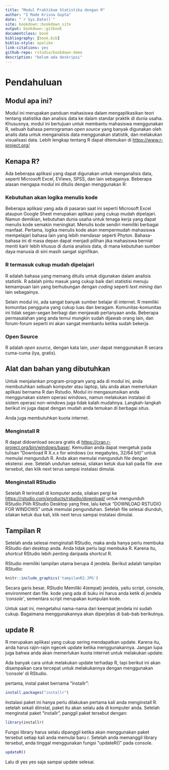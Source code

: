 ```yaml
--- 
title: "Modul Praktikum Statistika dengan R"
author: "I Made Krisna Gupta"
date: "`r Sys.Date()`"
site: bookdown::bookdown_site
output: bookdown::gitbook
documentclass: book
bibliography: [book.bib]
biblio-style: apalike
link-citations: yes
github-repo: rstudio/bookdown-demo
description: "belum ada deskripsi"
---
```


# Pendahuluan

## Modul apa ini?
Modul ini merupakan panduan mahasiswa dalam mengaplikasikan teori tentang statistika dan analisis data ke dalam standar praktik di dunia usaha. Khususnya, modul ini bertujuan untuk membantu mahasiswa menggunakan R, sebuah bahasa pemrograman _open source_ yang banyak digunakan oleh analis data untuk menganalisis data menggunakan statistik, dan melakukan visualisasi data. Lebih lengkap tentang R dapat ditemukan di [https://www.r-project.org/](https://www.r-project.org/)

## Kenapa R?

Ada beberapa aplikasi yang dapat digunakan untuk menganalisis data, seperti Microsoft Excel, EViews, SPSS, dan lain sebagainya. Beberapa alasan mengapa modul ini ditulis dengan menggunakan R:

### Kebutuhan akan logika menulis kode
Beberapa aplikasi yang ada di pasaran saat ini seperti Microsoft Excel ataupun Google Sheet merupakan aplikasi yang cukup mudah dipelajari. Namun demikian, kebutuhan dunia usaha untuk tenaga kerja yang dapat menulis kode semakin meningkat. Menulis kode sendiri memiliki berbagai manfaat. Pertama, logika menulis kode akan mempermudah mahasiswa mempelajari bahasa lain yang lebih mendasar seperti Phyton. Bahasa-bahasa ini di masa depan dapat menjadi pilihan jika mahasiswa berniat meniti karir lebih khusus di dunia analisis data, di mana kebutuhan sumber daya manusia di sini masih sangat signifikan.

### R termasuk cukup mudah dipelajari
R adalah bahasa yang memang ditulis untuk digunakan dalam analisis statistik. R adalah pintu masuk yang cukup baik dari statistisi menuju kemampuan lain yang berhubungan dengan _coding_ seperti _text mining_ dan lain sebagainya.

Selain modul ini, ada sangat banyak sumber belajar di internet. R memiliki komunitas pengguna yang cukup luas dan beragam. Komunitas-komunitas ini tidak segan-segan berbagi dan menjawab pertanyaan anda. Beberapa permasalahan yang anda temui mungkin sudah dijawab orang lain, dan forum-forum seperti ini akan sangat membantu ketika sudah bekerja.

### Open Source
R adalah _open source_, dengan kata lain, _user_ dapat menggunakan R secara cuma-cuma (iya, gratis). 

## Alat dan bahan yang dibutuhkan
Untuk menjalankan program-program yang ada di modul ini, anda membutuhkan sebuah komputer atau laptop, lalu anda akan memerlukan aplikasi bernama R dan Rstudio. Modul ini mengasumsikan anda menggunakan sistem operasi windows, namun melakukan instalasi di sistem operasi non-windows juga tidak kalah mudahnya. Langkah-langkah berikut ini juga dapat dengan mudah anda temukan di berbagai situs.

Anda juga membutuhkan kuota internet.

### Menginstall R
R dapat didownload secara gratis di [https://cran.r-project.org/bin/windows/base/](https://cran.r-project.org/bin/windows/base/). Kemudian anda dapat mengetuk pada tulisan "Download R X.x.x for windows (xx megabytes, 32/64 bit)" untuk memulai mengunduh R. Anda akan memulai mengunduh file dengan ekstensi .exe. Setelah unduhan selesai, silakan ketuk dua kali pada file .exe tersebut, dan klik next terus sampai instalasi dimulai.

### Menginstall RStudio
Setelah R terinstall di komputer anda, silakan pergi ke [https://rstudio.com/products/rstudio/download/](https://rstudio.com/products/rstudio/download/) untuk mengunduh RStudio.Pilih RStudio Desktop yang free, lalu ketuk "DOWNLOAD RSTUDIO FOR WINDOWS" untuk memulai pengunduhan. Setelah file selesai diunduh, silakan ketuk dua kali, klik next terus sampai instalasi dimulai.

## Tampilan R
Setelah anda selesai menginstall RStudio, maka anda hanya perlu membuka RStudio dari desktop anda. Anda tidak perlu lagi membuka R. Karena itu, _shortcut_ RStudio lebih penting daripada _shortcut_ R.

RStudio memiliki tampilan utama berupa 4 jendela. Berikut adalah tampilan RStudio:

```r
knitr::include_graphics('tampilanR2.JPG')
```

Secara garis besar, RStudio Memiliki 4(empat) jendela, yaitu script, console, environment dan file. kode yang ada di buku ini harus anda ketik di jendela _'console'_, sementara script merupakan kumpulan kode.

Untuk saat ini, mengetahui nama-nama dari keempat jendela ini sudah cukup. Bagaimana menggunakannya akan diperjelas di bab-bab berikutnya.

## update R
R merupakan aplikasi yang cukup sering mendapatkan update. Karena itu, anda harus rajin-rajin ngecek update ketika menggunakannya. Jangan lupa juga bahwa anda akan memerlukan kuota internet untuk melakukan update.

Ada banyak cara untuk melakukan update terhadap R, tapi berikut ini akan disampaikan cara tercepat untuk melakukannya dengan menggunakan 'console' di RStudio.

pertama, instal paket bernama "installr":
```r
install.packages("installr")
```

Instalasi paket ini hanya perlu dilakukan pertama kali anda menginstall R. setelah sekali diinstal, paket itu akan selalu ada di komputer anda. Setelah menginstal paket "installr", panggil paket tersebut dengan:

```r
library(installr)
```

Fungsi library harus selalu dipanggil ketika akan menggunakan paket tersebut setiap kali anda memulai baru r. Setelah anda memanggil library tersebut, anda tinggal menggunakan fungsi "updateR()" pada console.

```r
updateR()
```

Lalu di yes yes saja sampai update selesai.
